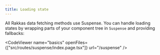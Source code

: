 ```yaml
---
title: Loading state
---
```


All Rakkas data fetching methods use Suspense. You can handle loading states by wrapping parts of your component tree in `Suspense` and providing fallbacks:

<CodeViewer
	name="basics"
	openFiles={["src/routes/suspense/index.page.tsx"]}
	url="/suspense"
/>
